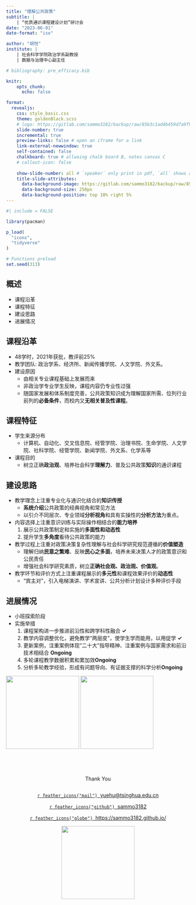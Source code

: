 ```yaml
---
title: "理解公共政策"
subtitle: |
    | “优质通识课程建设计划”研讨会
date: "2023-06-01"
date-format: "iso"

author: "胡悦"
institute: |
    | 社会科学学院政治学系副教授
    | 数据与治理中心副主任

# bibliography: pre_efficacy.bib

knitr: 
    opts_chunk: 
      echo: false

format: 
  revealjs:
    css: style_basic.css
    theme: goldenBlack.scss
    # logo: https://gitlab.com/sammo3182/backup/raw/85b3c1ad4b459d7a9f901f124b936428eda5fcaf/logo_zzxx.png?inline=true
    slide-number: true
    incremental: true
    preview-links: false # open an iframe for a link
    link-external-newwindow: true
    self-contained: false
    chalkboard: true # allwoing chalk board B, notes canvas C
    # callout-icon: false
    
    show-slide-number: all # `speaker` only print in pdf, `all` shows all the time
    title-slide-attributes:
      data-background-image: https://gitlab.com/sammo3182/backup/raw/85b3c1ad4b459d7a9f901f124b936428eda5fcaf/logo_THPS.png?inline=true
      data-background-size: 250px   
      data-background-position: top 10% right 5%
---
```


```r
#| include = FALSE

library(pacman)

p_load(
  "icons",
  "tidyverse"
)

# Functions preload
set.seed(313)
```


## 概述

- 课程沿革
- 课程特征
- 建设思路
- 进展情况

## 课程沿革

- 48学时，2021年获批，教评前25%
- 教学团队: 政治学系、经济所、新闻传播学院、人文学院、外文系。
- 建设原因
  - 由相关专业课程基础上发展而来
  - 非政治学专业学生反映，课程内容仍专业性过强
  - 随国家发展和体系制度完善，公共政策知识成为理解国家所需、位列行业前列的**必备条件**，而校内又**无相关普及性课程**。


## 课程特征

- 学生来源分布
  - 计算机、自动化、交叉信息院、经管学院、治理书院、生命学院、人文学院、社科学院、经管学院、新闻学院、外文系、化学系等
- 课程目的
  - 树立正确**政治观**、培养社会科学**理解力**、普及公共政策**知识**的通识课程

## 建设思路

- 教学理念上注重专业化与通识化结合的**知识传授**
  - **系统介绍**公共政策的经典视角和常见方法
  - 以引介不同层次、专业领域**分析视角**和具有实操性的**分析方法**为重点。 
- 内容选择上注重意识训练与实际操作相结合的**能力培养**
  1. 展示公共政策制定和实施的**多面性和动态性**
  1. 提升学生**多角度**看待公共政策的能力
- 教学过程上注重对政策决策复杂性理解与社会科学研究规范遵循的**价值塑造**
    - 理解归纳**民意之繁难**、反映**民心之多面**，培养未来决策人才的政策意识和公民责任
    - 增强社会科学研究素质，树立**正确社会观、政治观、价值观**。
- 教学环节和评价方式上注重课程展示的**多元性**和课程效果评价的**动态性**
    - “宾主对”，引入电梯演讲、学术宣讲、公共分析计划设计多种评价手段

## 进展情况

- 小班探索阶段
- 实施举措
  1. 课程架构进一步推进前沿性和跨学科性融合 [**&check;**]{.green}
  1. 教学内容调整优化，避免教学“两层皮”，使学生学而能用，以用促学 [**&check;**]{.green}
  1. 更新案例，注重案例体现“二十大”指导精神、注重案例与国家需求和前沿技术相结合 [**Ongoing**]{.golden}
  1. 多轮课程教学数据积累和累加效[**Ongoing**]{.golden}
  1. 分析多轮教学经验，形成有问题导向、有证据支撑的科学分析[**Ongoing**]{.golden}
  
  
:::{.r-hstack .fragment}
![](images/ge_classroom.jpg){fig-align="center" height=200}
![](images/ge_game.JPG){fig-align="center" height=200}
:::

## {background="#43464B"}

:::{style="text-align: center; margin-top: 5em"}  
[Thank You]{.Large}

:::{style="margin-top: 2em"}
[`r feather_icons("mail")`&nbsp; yuehu@tsinghua.edu.cn](mailto:yuehu@tsinghua.edu.cn) 

[`r feather_icons("github")`&nbsp; sammo3182](https://github.com/sammo3182)

[`r feather_icons("globe")`&nbsp; https://sammo3182.github.io/](https://sammo3182.github.io/)

![](https://user-images.githubusercontent.com/6463211/232207708-b0e64eee-7fb3-45a4-9779-ec52397f786c.png){fig-align="center" height=200}

:::
:::